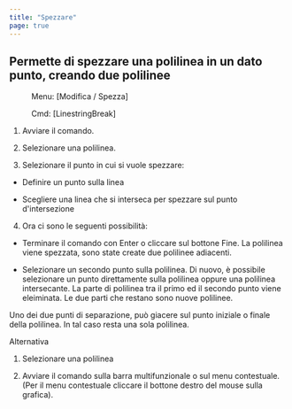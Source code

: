 ```yaml
---
title: "Spezzare"
page: true
---
```

## Permette di spezzare una polilinea in un dato punto, creando due polilinee
 <Menu> Menu: [Modifica / Spezza] </Menu> 
 <Menu> Cmd: [LinestringBreak] </Menu> 


1. Avviare il comando.

2. Selezionare una polilinea.

3. Selezionare il punto in cui si vuole spezzare:

- Definire un punto sulla linea

- Scegliere una linea che si interseca per spezzare sul punto d&#39;intersezione



4. Ora ci sono le seguenti possibilit&#224;:

- Terminare il comando con <Border>Enter</Border>  o cliccare sul bottone Fine. La polilinea viene spezzata, sono state create due polilinee adiacenti.

- Selezionare un secondo punto sulla polilinea. Di nuovo, &#232; possibile selezionare un punto direttamente sulla polilinea oppure una polilinea intersecante. La parte di polilinea tra il primo ed il secondo punto viene eleiminata. Le due parti che restano sono nuove polilinee.






<Success>
Uno dei due punti di separazione, pu&#242; giacere sul punto iniziale o finale della polilinea. In tal caso resta una sola polilinea. 
</Success>


Alternativa


1. Selezionare una polilinea

2. Avviare il comando sulla barra multifunzionale o sul menu contestuale. (Per il menu contestuale cliccare il bottone destro del mouse sulla grafica).




